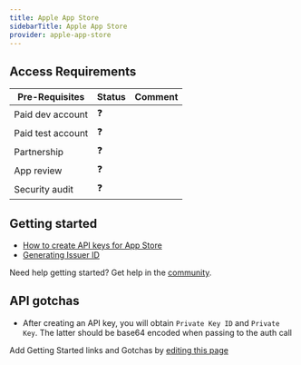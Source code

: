 ```yaml
---
title: Apple App Store
sidebarTitle: Apple App Store
provider: apple-app-store
---
```



<Overview />
<PreBuiltTooling provider={providers[pageMetadata.provider]} />
<PreBuiltUseCases />

## Access Requirements
| Pre-Requisites | Status | Comment|
| - | - | - |
| Paid dev account | ❓ |  |
| Paid test account | ❓ |  |
| Partnership | ❓ | |
| App review | ❓ |  |
| Security audit | ❓ | |



## Getting started

-   [How to create API keys for App Store](https://developer.apple.com/documentation/appstoreconnectapi/creating_api_keys_for_app_store_connect_api)
-   [Generating Issuer ID](https://developer.apple.com/documentation/appstoreconnectapi/generating_tokens_for_api_requests#3028613)

<Tip>Need help getting started? Get help in the [community](https://nango.dev/slack).</Tip>

## API gotchas
-   After creating an API key, you will obtain `Private Key ID` and `Private Key`. The latter should be base64 encoded when passing to the auth call

<Note>Add Getting Started links and Gotchas by [editing this page](https://github.com/nangohq/nango/tree/master/docs-v2/integrations/all/apple-app-store.mdx)</Note>

